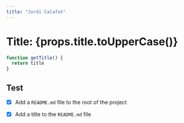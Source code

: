 ```yaml
---
title: "Jordi Calafat"
---
```


# Title: {props.title.toUpperCase()}

```ts
function getTitle() {
  return title
}
```

## Test
- [x] Add a `README.md` file to the root of the project
- [x] Add a title to the `README.md` file

